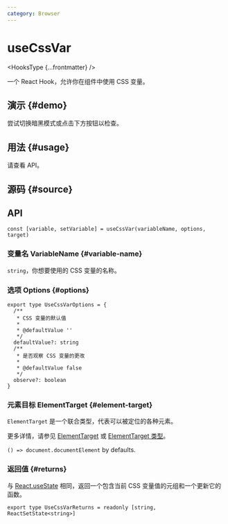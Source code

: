 ```yaml
---
category: Browser
---
```


# useCssVar


<HooksType {...frontmatter} />

一个 React Hook，允许你在组件中使用 CSS 变量。

## 演示 \{#demo}

尝试切换暗黑模式或点击下方按钮以检查。


<App />

## 用法 \{#usage}

请查看 API。

## 源码 \{#source}


<Source />

## API

```tsx
const [variable, setVariable] = useCssVar(variableName, options, target)
```

### 变量名 VariableName \{#variable-name}

`string`，你想要使用的 CSS 变量的名称。

### 选项 Options \{#options}

```tsx
export type UseCssVarOptions = {
  /**
   * CSS 变量的默认值
   *
   * @defaultValue ''
   */
  defaultValue?: string
  /**
   * 是否观察 CSS 变量的更改
   *
   * @defaultValue false
   */
  observe?: boolean
}
```

### 元素目标 ElementTarget \{#element-target}

`ElementTarget` 是一个联合类型，代表可以被定位的各种元素。

更多详情，请参见 [ElementTarget](/docs/fearetus/element-target) 或 [ElementTarget 类型](/docs/fearetus/element-target#element-target-types)。

`() => document.documentElement` by defaults.

### 返回值 \{#returns}

与 [React.useState](https://react.dev/reference/react/useState) 相同，返回一个包含当前 CSS 变量值的元组和一个更新它的函数。

```tsx
export type UseCssVarReturns = readonly [string, ReactSetState<string>]
```

